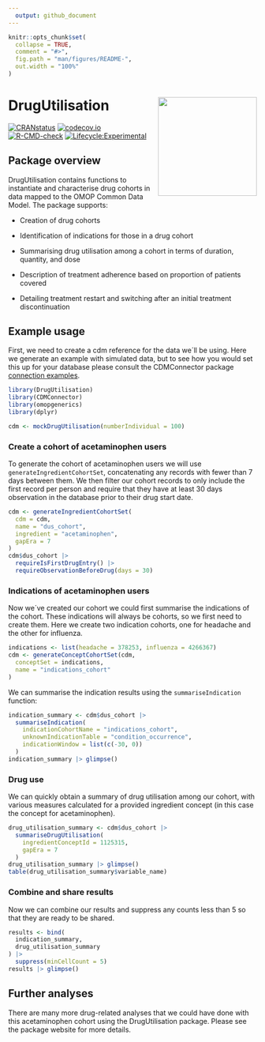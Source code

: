 ```yaml
---
  output: github_document
---
```


<!-- README.md is generated from README.Rmd. Please edit that file -->

```r
knitr::opts_chunk$set(
  collapse = TRUE,
  comment = "#>",
  fig.path = "man/figures/README-",
  out.width = "100%"
)
```

# DrugUtilisation <img src="man/figures/logo.png" align="right" height="200"/>

[![CRANstatus](https://www.r-pkg.org/badges/version/DrugUtilisation)](https://CRAN.R-project.org/package=DrugUtilisation) 
[![codecov.io](https://codecov.io/github/darwin-eu/DrugUtilisation/coverage.svg?branch=main)](https://app.codecov.io/github/darwin-eu/DrugUtilisation?branch=main)
[![R-CMD-check](https://github.com/darwin-eu/DrugUtilisation/workflows/R-CMD-check/badge.svg)](https://github.com/darwin-eu/DrugUtilisation/actions)
[![Lifecycle:Experimental](https://img.shields.io/badge/Lifecycle-Experimental-339999)](https://lifecycle.r-lib.org/articles/stages.html)

## Package overview

DrugUtilisation contains functions to instantiate and characterise drug cohorts in data mapped to the OMOP Common Data Model. The package supports:

- Creation of drug cohorts

- Identification of indications for those in a drug cohort

- Summarising drug utilisation among a cohort in terms of duration, quantity, and dose 

- Description of treatment adherence based on proportion of patients covered

- Detailing treatment restart and switching after an initial treatment discontinuation


## Example usage

First, we need to create a cdm reference for the data we´ll be using. Here we generate an example with simulated data, but to see how you would set this up for your database please consult the CDMConnector package [connection examples](https://darwin-eu.github.io/CDMConnector/articles/a04_DBI_connection_examples.html).

```r
library(DrugUtilisation)
library(CDMConnector)
library(omopgenerics)
library(dplyr)

cdm <- mockDrugUtilisation(numberIndividual = 100)
```

### Create a cohort of acetaminophen users

To generate the cohort of acetaminophen users we will use `generateIngredientCohortSet`, concatenating any records with fewer than 7 days between them. We then filter our cohort records to only include the first record per person and require that they have at least 30 days observation in the database prior to their drug start date. 

```r
cdm <- generateIngredientCohortSet(
  cdm = cdm,
  name = "dus_cohort",
  ingredient = "acetaminophen",
  gapEra = 7
)
cdm$dus_cohort |>
  requireIsFirstDrugEntry() |>
  requireObservationBeforeDrug(days = 30)
```

### Indications of acetaminophen users

Now we´ve created our cohort we could first summarise the indications of the cohort. These indications will always be cohorts, so we first need to create them. Here we create two indication cohorts, one for headache and the other for influenza.

```r
indications <- list(headache = 378253, influenza = 4266367)
cdm <- generateConceptCohortSet(cdm,
  conceptSet = indications,
  name = "indications_cohort"
)
```

We can summarise the indication results using the `summariseIndication` function:

```r
indication_summary <- cdm$dus_cohort |>
  summariseIndication(
    indicationCohortName = "indications_cohort",
    unknownIndicationTable = "condition_occurrence",
    indicationWindow = list(c(-30, 0))
  )
indication_summary |> glimpse()
```

### Drug use
We can quickly obtain a summary of drug utilisation among our cohort, with various measures calculated for a provided ingredient concept (in this case the concept for acetaminophen).

```r
drug_utilisation_summary <- cdm$dus_cohort |>
  summariseDrugUtilisation(
    ingredientConceptId = 1125315,
    gapEra = 7
  )
drug_utilisation_summary |> glimpse()
table(drug_utilisation_summary$variable_name)
```

### Combine and share results
Now we can combine our results and suppress any counts less than 5 so that they are ready to be shared.
```r
results <- bind(
  indication_summary,
  drug_utilisation_summary
) |>
  suppress(minCellCount = 5)
results |> glimpse()
```


## Further analyses
There are many more drug-related analyses that we could have done with this acetaminophen cohort using the DrugUtilisation package. Please see the package website for more details.



